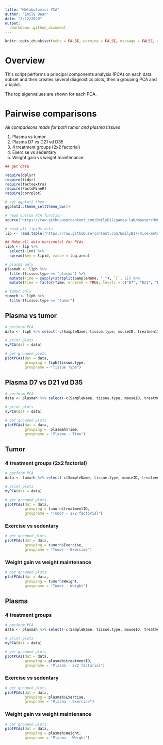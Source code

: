 ```yaml
---
title: "Metabolomics PCA"
author: "Emily Bean"
date: "2/12/2020"
output:
  rmarkdown::github_document
---
```


```r

knitr::opts_chunk$set(echo = FALSE, warning = FALSE, message = FALSE, collapse = TRUE)

```

# Overview

This script performs a principal components analysis (PCA) on each data subset and then creates several diagnostics plots, then a grouping PCA and a biplot. 

The top eigenvalues are shown for each PCA.


# Pairwise comparisons  
*All comparisons made for both tumor and plasma tissues*

1. Plasma vs tumor
2. Plasma D7 vs D21 vd D35  
3. 4 treatment groups (2x2 factorial)  
4. Exercise vs sedentary  
5. Weight gain vs weight maintenance  

```r
## get data

require(dplyr)
require(tidyr)
require(factoextra)
require(FactoMineR)
require(corrplot)

# set ggplot2 them
ggplot2::theme_set(theme_bw())

# read custom PCA function
source("https://raw.githubusercontent.com/EmilyB17/ganda-lab/master/MyPCAFunction.R")

# read all lipids data
lip <- read.table("https://raw.githubusercontent.com/EmilyB17/mice-metab/master/data/allLipidsCleaned.txt", header = TRUE, stringsAsFactors = FALSE) 

## Make all data horizontal for PCAs
liph <- lip %>% 
  select(-ion) %>% 
  spread(key = lipid, value = log.area)

# plasma only
plasmah <- liph %>% 
  filter(tissue.type == "plasma") %>% 
  mutate(Time = sapply(strsplit(SampleName, "_"), `[`, 1)) %>% 
  mutate(Time = factor(Time, ordered = TRUE, levels = c("D7", "D21", "D35")))

# tumor only
tumorh <- liph %>% 
  filter(tissue.type == "tumor")

```





## Plasma vs tumor

```r

# perform PCA
data <- liph %>% select(-c(SampleName, tissue.type, mouseID, treatmentID, Exercise, Weight))

# print plots
myPCA(dat = data)
```


```r
# get grouped plots
plotPCAs(dat = data,
         grouping = liph$tissue.type,
         groupname = "Tissue Type")
```


## Plasma D7 vs D21 vd D35 

```r

# perform PCA
data <- plasmah %>% select(-c(SampleName, tissue.type, mouseID, treatmentID, Exercise, Weight, Time))

# print plots
myPCA(dat = data)
```


```r
# get grouped plots
plotPCAs(dat = data,
         grouping =  plasmah$Time,
         groupname = "Plasma - Time")
```

## Tumor 

### 4 treatment groups (2x2 factorial)

```r

# perform PCA
data <- tumorh %>% select(-c(SampleName, tissue.type, mouseID, treatmentID, Exercise, Weight))

# print plots
myPCA(dat = data)
```


```r
# get grouped plots
plotPCAs(dat = data,
         grouping = tumorh$treatmentID,
         groupname = "Tumor - 2x2 factorial")
```

### Exercise vs sedentary


```r
# get grouped plots
plotPCAs(dat = data,
         grouping = tumorh$Exercise,
         groupname = "Tumor - Exercise")
```

### Weight gain vs weight maintenance


```r
# get grouped plots
plotPCAs(dat = data,
         grouping = tumorh$Weight,
         groupname = "Tumor - Weight")
```

## Plasma

### 4 treatment groups

```r

# perform PCA
data <- plasmah %>% select(-c(SampleName, tissue.type, mouseID, treatmentID, Exercise, Weight, Time))

# print plots
myPCA(dat = data)
```


```r
# get grouped plots
plotPCAs(dat = data,
         grouping = plasmah$treatmentID,
         groupname = "Plasma - 2x2 factorial")
```

### Exercise vs sedentary


```r
# get grouped plots
plotPCAs(dat = data,
         grouping = plasmah$Exercise,
         groupname = "Plasma - Exercise")
```

### Weight gain vs weight maintenance


```r
# get grouped plots
plotPCAs(dat = data,
         grouping = plasmah$Weight,
         groupname = "Plasma - Weight")
```



